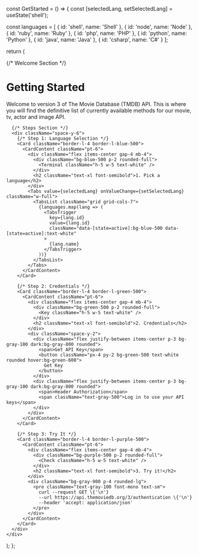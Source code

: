 
const GetStarted = () => {
  const [selectedLang, setSelectedLang] = useState('shell');
  
  const languages = [
    { id: 'shell', name: 'Shell' },
    { id: 'node', name: 'Node' },
    { id: 'ruby', name: 'Ruby' },
    { id: 'php', name: 'PHP' },
    { id: 'python', name: 'Python' },
    { id: 'java', name: 'Java' },
    { id: 'csharp', name: 'C#' }
  ];

  return (
    <div className="space-y-8 max-w-4xl">
      {/* Welcome Section */}
      <div className="space-y-4">
        <h1 className="text-4xl font-bold">Getting Started</h1>
        <p className="text-lg text-gray-700 dark:text-gray-300">
          Welcome to version 3 of The Movie Database (TMDB) API. This is where you will find the definitive list of currently available methods for our movie, tv, actor and image API.
        </p>
      </div>

      {/* Steps Section */}
      <div className="space-y-6">
        {/* Step 1: Language Selection */}
        <Card className="border-l-4 border-l-blue-500">
          <CardContent className="pt-6">
            <div className="flex items-center gap-4 mb-4">
              <div className="bg-blue-500 p-2 rounded-full">
                <Terminal className="h-5 w-5 text-white" />
              </div>
              <h2 className="text-xl font-semibold">1. Pick a language</h2>
            </div>
            <Tabs value={selectedLang} onValueChange={setSelectedLang} className="w-full">
              <TabsList className="grid grid-cols-7">
                {languages.map(lang => (
                  <TabsTrigger 
                    key={lang.id} 
                    value={lang.id}
                    className="data-[state=active]:bg-blue-500 data-[state=active]:text-white"
                  >
                    {lang.name}
                  </TabsTrigger>
                ))}
              </TabsList>
            </Tabs>
          </CardContent>
        </Card>

        {/* Step 2: Credentials */}
        <Card className="border-l-4 border-l-green-500">
          <CardContent className="pt-6">
            <div className="flex items-center gap-4 mb-4">
              <div className="bg-green-500 p-2 rounded-full">
                <Key className="h-5 w-5 text-white" />
              </div>
              <h2 className="text-xl font-semibold">2. Credentials</h2>
            </div>
            <div className="space-y-2">
              <div className="flex justify-between items-center p-3 bg-gray-100 dark:bg-gray-800 rounded">
                <span>Get API Key</span>
                <button className="px-4 py-2 bg-green-500 text-white rounded hover:bg-green-600">
                  Get Key
                </button>
              </div>
              <div className="flex justify-between items-center p-3 bg-gray-100 dark:bg-gray-800 rounded">
                <span>Header Authorization</span>
                <span className="text-gray-500">Log in to use your API keys</span>
              </div>
            </div>
          </CardContent>
        </Card>

        {/* Step 3: Try It */}
        <Card className="border-l-4 border-l-purple-500">
          <CardContent className="pt-6">
            <div className="flex items-center gap-4 mb-4">
              <div className="bg-purple-500 p-2 rounded-full">
                <Check className="h-5 w-5 text-white" />
              </div>
              <h2 className="text-xl font-semibold">3. Try it!</h2>
            </div>
            <div className="bg-gray-900 p-4 rounded-lg">
              <pre className="text-gray-100 font-mono text-sm">
                curl --request GET \{'\n'}
                --url https://api.themoviedb.org/3/authentication \{'\n'}
                --header 'accept: application/json'
              </pre>
            </div>
          </CardContent>
        </Card>
      </div>
    </div>
  );
};
